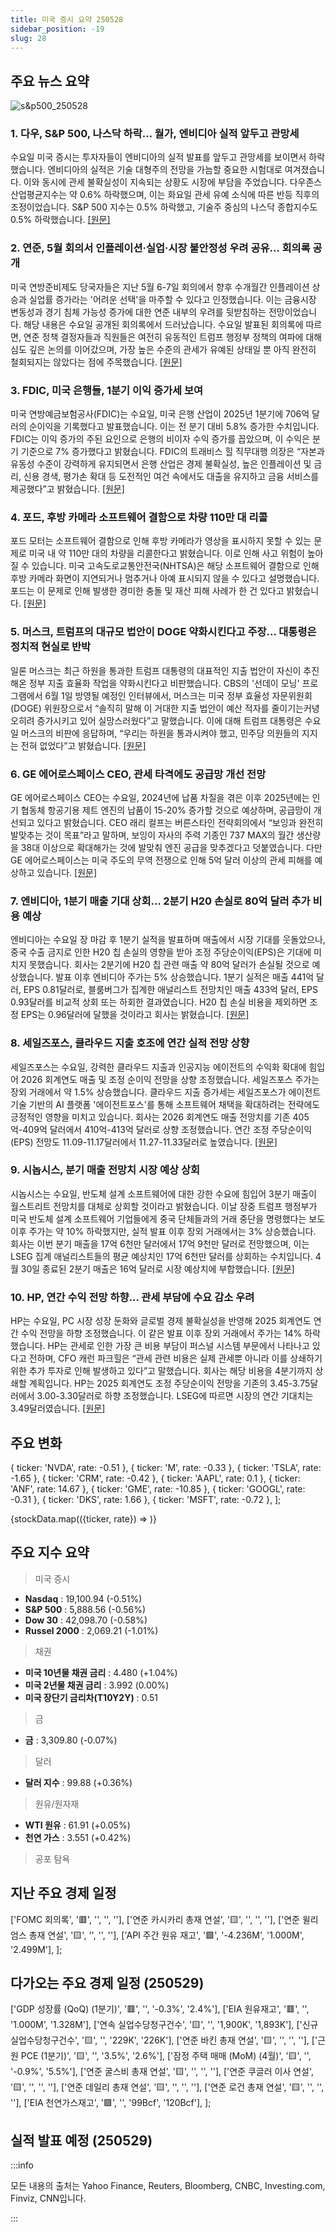 ```yaml
---
title: 미국 증시 요약 250528
sidebar_position: -19
slug: 28
---
```


## 주요 뉴스 요약

![s&p500_250528](/map/250528.png)

### 1. **다우, S&P 500, 나스닥 하락... 월가, 엔비디아 실적 앞두고 관망세**

수요일 미국 증시는 투자자들이 엔비디아의 실적 발표를 앞두고 관망세를 보이면서 하락했습니다. 엔비디아의 실적은 기술 대형주의 전망을 가늠할 중요한 시험대로 여겨졌습니다. 이와 동시에 관세 불확실성이 지속되는 상황도 시장에 부담을 주었습니다. 다우존스 산업평균지수는 약 0.6% 하락했으며, 이는 화요일 관세 유예 소식에 따른 반등 직후의 조정이었습니다. S&P 500 지수는 0.5% 하락했고, 기술주 중심의 나스닥 종합지수도 0.5% 하락했습니다. [[원문]](https://finance.yahoo.com/news/live/stock-market-today-dow-sp-500-nasdaq-slipped-as-wall-street-braced-for-nvidias-earnings-133132811.html)

### 2. **연준, 5월 회의서 인플레이션·실업·시장 불안정성 우려 공유... 회의록 공개**

미국 연방준비제도 당국자들은 지난 5월 6-7일 회의에서 향후 수개월간 인플레이션 상승과 실업률 증가라는 '어려운 선택'을 마주할 수 있다고 인정했습니다. 이는 금융시장 변동성과 경기 침체 가능성 증가에 대한 연준 내부의 우려를 뒷받침하는 전망이었습니다. 해당 내용은 수요일 공개된 회의록에서 드러났습니다. 수요일 발표된 회의록에 따르면, 연준 정책 결정자들과 직원들은 여전히 유동적인 트럼프 행정부 정책의 여파에 대해 심도 깊은 논의를 이어갔으며, 가장 높은 수준의 관세가 유예된 상태일 뿐 아직 완전히 철회되지는 않았다는 점에 주목했습니다. [[원문]](https://www.reuters.com/world/us/fed-minutes-saw-rising-inflation-jobless-risks-may-meeting-2025-05-28/)

### 3. **FDIC, 미국 은행들, 1분기 이익 증가세 보여**

미국 연방예금보험공사(FDIC)는 수요일, 미국 은행 산업이 2025년 1분기에 706억 달러의 순이익을 기록했다고 발표했습니다. 이는 전 분기 대비 5.8% 증가한 수치입니다. FDIC는 이익 증가의 주된 요인으로 은행의 비이자 수익 증가를 꼽았으며, 이 수익은 분기 기준으로 7% 증가했다고 밝혔습니다. FDIC의 트래비스 힐 직무대행 의장은 “자본과 유동성 수준이 강력하게 유지되면서 은행 산업은 경제 불확실성, 높은 인플레이션 및 금리, 신용 경색, 평가손 확대 등 도전적인 여건 속에서도 대출을 유지하고 금융 서비스를 제공했다”고 밝혔습니다. [[원문]](https://www.reuters.com/business/finance/us-banks-see-profits-climb-first-quarter-fdic-2025-05-28/)

### 4. **포드, 후방 카메라 소프트웨어 결함으로 차량 110만 대 리콜**

포드 모터는 소프트웨어 결함으로 인해 후방 카메라가 영상을 표시하지 못할 수 있는 문제로 미국 내 약 110만 대의 차량을 리콜한다고 밝혔습니다. 이로 인해 사고 위험이 높아질 수 있습니다. 미국 고속도로교통안전국(NHTSA)은 해당 소프트웨어 결함으로 인해 후방 카메라 화면이 지연되거나 멈추거나 아예 표시되지 않을 수 있다고 설명했습니다. 포드는 이 문제로 인해 발생한 경미한 충돌 및 재산 피해 사례가 한 건 있다고 밝혔습니다. [[원문]](https://www.reuters.com/business/autos-transportation/ford-recalls-more-than-1-million-vehicles-us-nhtsa-says-2025-05-28/)

### 5. **머스크, 트럼프의 대규모 법안이 DOGE 약화시킨다고 주장... 대통령은 정치적 현실로 반박**

일론 머스크는 최근 하원을 통과한 트럼프 대통령의 대표적인 지출 법안이 자신이 추진해온 정부 지출 효율화 작업을 약화시킨다고 비판했습니다. CBS의 '선데이 모닝' 프로그램에서 6월 1일 방영될 예정인 인터뷰에서, 머스크는 미국 정부 효율성 자문위원회(DOGE) 위원장으로서 “솔직히 말해 이 거대한 지출 법안이 예산 적자를 줄이기는커녕 오히려 증가시키고 있어 실망스러웠다”고 말했습니다. 이에 대해 트럼프 대통령은 수요일 머스크의 비판에 응답하며, “우리는 하원을 통과시켜야 했고, 민주당 의원들의 지지는 전혀 없었다”고 밝혔습니다. [[원문]](https://www.cnbc.com/2025/05/28/elon-musk-says-trumps-spending-bill-undermines-the-work-doge-has-been-doing.html)

### 6. **GE 에어로스페이스 CEO, 관세 타격에도 공급망 개선 전망**

GE 에어로스페이스 CEO는 수요일, 2024년에 납품 차질을 겪은 이후 2025년에는 인기 협동체 항공기용 제트 엔진의 납품이 15-20% 증가할 것으로 예상하며, 공급망이 개선되고 있다고 밝혔습니다. CEO 래리 컬프는 버른스타인 전략회의에서 “보잉과 완전히 발맞추는 것이 목표”라고 말하며, 보잉이 자사의 주력 기종인 737 MAX의 월간 생산량을 38대 이상으로 확대해가는 것에 발맞춰 엔진 공급을 맞추겠다고 덧붙였습니다. 다만 GE 에어로스페이스는 미국 주도의 무역 전쟁으로 인해 5억 달러 이상의 관세 피해를 예상하고 있습니다. [[원문]](https://www.reuters.com/business/finance/ge-aerospace-ceo-sees-supply-chain-improvements-despite-tariff-hit-2025-05-28/)

### 7. **엔비디아, 1분기 매출 기대 상회... 2분기 H20 손실로 80억 달러 추가 비용 예상**

엔비디아는 수요일 장 마감 후 1분기 실적을 발표하며 매출에서 시장 기대를 웃돌았으나, 중국 수출 금지로 인한 H20 칩 손실의 영향을 받아 조정 주당순이익(EPS)은 기대에 미치지 못했습니다. 회사는 2분기에 H20 칩 관련 매출 약 80억 달러가 손실될 것으로 예상했습니다. 발표 이후 엔비디아 주가는 5% 상승했습니다. 1분기 실적은 매출 441억 달러, EPS 0.81달러로, 블룸버그가 집계한 애널리스트 전망치인 매출 433억 달러, EPS 0.93달러를 비교적 상회 또는 하회한 결과였습니다. H20 칩 손실 비용을 제외하면 조정 EPS는 0.96달러에 달했을 것이라고 회사는 밝혔습니다. [[원문]](https://finance.yahoo.com/news/nvidia-beats-on-q1-revenue-says-it-expects-an-additional-8-billion-charge-on-h20-losses-in-q2-122728053.html)

### 8. **세일즈포스, 클라우드 지출 호조에 연간 실적 전망 상향**

세일즈포스는 수요일, 강력한 클라우드 지출과 인공지능 에이전트의 수익화 확대에 힘입어 2026 회계연도 매출 및 조정 순이익 전망을 상향 조정했습니다. 세일즈포스 주가는 장외 거래에서 약 1.5% 상승했습니다. 클라우드 지출 증가세는 세일즈포스가 에이전트 기술 기반의 AI 플랫폼 '에이전트포스'를 통해 소프트웨어 채택을 확대하려는 전략에도 긍정적인 영향을 미치고 있습니다. 회사는 2026 회계연도 매출 전망치를 기존 405억-409억 달러에서 410억-413억 달러로 상향 조정했습니다. 연간 조정 주당순이익(EPS) 전망도 11.09-11.17달러에서 11.27-11.33달러로 높였습니다. [[원문]](https://www.reuters.com/sustainability/sustainable-finance-reporting/salesforce-raises-annual-revenue-forecast-2025-05-28/)

### 9. **시놉시스, 분기 매출 전망치 시장 예상 상회**

시놉시스는 수요일, 반도체 설계 소프트웨어에 대한 강한 수요에 힘입어 3분기 매출이 월스트리트 전망치를 대체로 상회할 것이라고 밝혔습니다. 이날 장중 트럼프 행정부가 미국 반도체 설계 소프트웨어 기업들에게 중국 단체들과의 거래 중단을 명령했다는 보도 이후 주가는 약 10% 하락했지만, 실적 발표 이후 장외 거래에서는 3% 상승했습니다. 회사는 이번 분기 매출을 17억 6천만 달러에서 17억 9천만 달러로 전망했으며, 이는 LSEG 집계 애널리스트들의 평균 예상치인 17억 6천만 달러를 상회하는 수치입니다. 4월 30일 종료된 2분기 매출은 16억 달러로 시장 예상치에 부합했습니다. [[원문]](https://www.reuters.com/business/synopsys-forecasts-quarterly-revenue-largely-above-estimates-2025-05-28/)

### 10. **HP, 연간 수익 전망 하향... 관세 부담에 수요 감소 우려**

HP는 수요일, PC 시장 성장 둔화와 글로벌 경제 불확실성을 반영해 2025 회계연도 연간 수익 전망을 하향 조정했습니다. 이 같은 발표 이후 장외 거래에서 주가는 14% 하락했습니다. HP는 관세로 인한 가장 큰 비용 부담이 퍼스널 시스템 부문에서 나타나고 있다고 전하며, CFO 캐런 파크힐은 “관세 관련 비용은 실제 관세뿐 아니라 이를 상쇄하기 위한 추가 투자로 인해 발생하고 있다”고 말했습니다. 회사는 해당 비용을 4분기까지 상쇄할 계획입니다. HP는 2025 회계연도 조정 주당순이익 전망을 기존의 3.45-3.75달러에서 3.00-3.30달러로 하향 조정했습니다. LSEG에 따르면 시장의 연간 기대치는 3.49달러였습니다. [[원문]](https://www.reuters.com/business/hp-cuts-annual-profit-forecast-tariffs-weigh-demand-shares-fall-2025-05-28/)

## 주요 변화

  { ticker: 'NVDA', rate: -0.51 },
  { ticker: 'M', rate: -0.33 },
  { ticker: 'TSLA', rate: -1.65 },
  { ticker: 'CRM', rate: -0.42 },
  { ticker: 'AAPL', rate: 0.1 },
  { ticker: 'ANF', rate: 14.67 },
  { ticker: 'GME', rate: -10.85 },
  { ticker: 'GOOGL', rate: -0.31 },
  { ticker: 'DKS', rate: 1.66 },
  { ticker: 'MSFT', rate: -0.72 },
];

{stockData.map(({ticker, rate}) => <StockCardMini key={ticker} ticker={ticker} rate={rate}></StockCardMini>)}

## 주요 지수 요약

> 미국 증시

- **Nasdaq** : 19,100.94 (-0.51%)
- **S&P 500** : 5,888.56 (-0.56%)
- **Dow 30** : 42,098.70 (-0.58%)
- **Russel 2000** : 2,069.21 (-1.01%)

> 채권

- **미국 10년물 채권 금리** : 4.480 (+1.04%)
- **미국 2년물 채권 금리** : 3.992 (0.00%)
- **미국 장단기 금리차(T10Y2Y)** : 0.51

> 금

- **금** : 3,309.80 (-0.07%)

> 달러

- **달러 지수** : 99.88 (+0.36%)

> 원유/원자재

- **WTI 원유** : 61.91 (+0.05%)
- **천연 가스** : 3.551 (+0.42%)

> 공포 탐욕

<FearAndGreed fearAndGreedIndex={64} vix={19.31} vixRate={1.85} />

## 지난 주요 경제 일정

  ['FOMC 회의록', '🟥', '', '', ''],
  ['연준 카시카리 총재 연설', '🟨', '', '', ''],
  ['연준 윌리엄스 총재 연설', '🟨', '', '', ''],
  ['API 주간 원유 재고', '🟩', '-4.236M', '1.000M', '2.499M'],
];

<EconomicCalendar data={eventsData} />

## 다가오는 주요 경제 일정 (250529)

  ['GDP 성장률 (QoQ) (1분기)', '🟥', '', '-0.3%', '2.4%'],
  ['EIA 원유재고', '🟥', '', '1.000M', '1.328M'],
  ['연속 실업수당청구건수', '🟨', '', '1,900K', '1,893K'],
  ['신규 실업수당청구건수', '🟨', '', '229K', '226K'],
  ['연준 바킨 총재 연설', '🟨', '', '', ''],
  ['근원 PCE (1분기)', '🟨', '', '3.5%', '2.6%'],
  ['잠정 주택 매매 (MoM) (4월)', '🟨', '', '-0.9%', '5.5%'],
  ['연준 굴스비 총재 연설', '🟨', '', '', ''],
  ['연준 쿠글러 이사 연설', '🟨', '', '', ''],
  ['연준 데일리 총재 연설', '🟨', '', '', ''],
  ['연준 로건 총재 연설', '🟨', '', '', ''],
  ['EIA 천연가스재고', '🟩', '', '99Bcf', '120Bcf'],
];

<EconomicCalendar data={nextEventsData} />

## 실적 발표 예정 (250529)



<EarningsBoard stocksBMO={stocksBMO} stocksAMC={stocksAMC} />

:::info

모든 내용의 출처는 Yahoo Finance, Reuters, Bloomberg, CNBC, Investing.com, Finviz, CNN입니다.

:::
